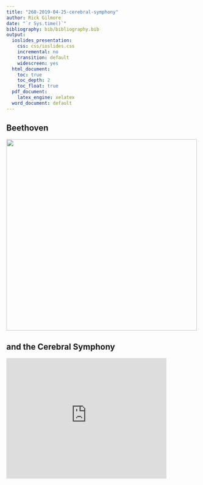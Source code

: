 ```yaml
---
title: "260-2019-04-25-cerebral-symphony"
author: Rick Gilmore
date: "`r Sys.time()`"
bibliography: bib/bibliography.bib
output:
  ioslides_presentation:
    css: css/ioslides.css
    incremental: no
    transition: default
    widescreen: yes
  html_document:
    toc: true
    toc_depth: 2
    toc_float: true
  pdf_document:
    latex_engine: xelatex
  word_document: default
---
```


## Beethoven

<div class="centered">
<img src="img/beethoven.jpg" height=500px>
</div>

## and the Cerebral Symphony

<iframe width="420" height="315" src="https://www.youtube.com/embed/ljGMhDSSGFU" frameborder="0" allowfullscreen></iframe>

